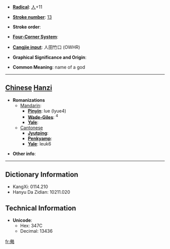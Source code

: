 * '''[[Wiktionary:Chinese radical index| Radical]]''': [[Wiktionary:Chinese radical index 人|人]]+11

* '''[[Wiktionary:Chinese total strokes index|Stroke number]]''': [[Wiktionary:Chinese total strokes index 13|13]]

* '''Stroke order''': 

* '''[[Wiktionary:Chinese four corner index|Four-Corner System]]''': 

* '''[[Wiktionary:Chinese Cangjie index|Cangjie input]]''': 人田竹口 (OWHR)

* '''Graphical Significance and Origin''': 

* '''Common Meaning''': name of a god

----

== [[Chinese]] [[Hanzi]] ==

* '''Romanizations'''
** [[Mandarin]]:
*** '''[[Pinyin]]''': lue (lyue4)
*** '''[[Wade-Giles]]''': <sup>4</sup>
*** '''[[Yale]]''': 
**[[Cantonese]]
***'''[[Jyutping]]''':
***'''[[Penkyamp]]''': 
***'''[[Yale]]''': leuk6

* '''Other info''': 

----

== Dictionary Information ==

* KangXi: 0114.210
* Hanyu Da Zidian: 10211.020

== Technical Information ==

* '''Unicode''':
** Hex: 347C
** Decimal: 13436
[[fr:㑼]]